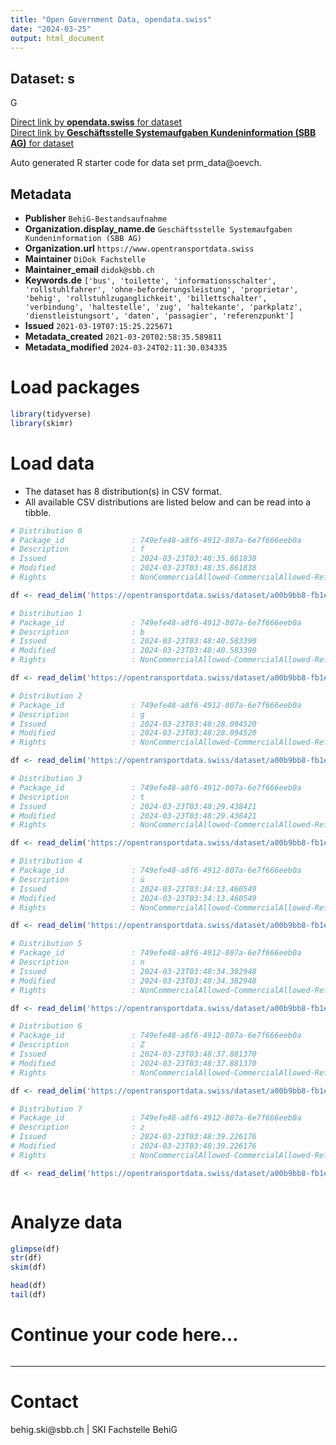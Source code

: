 ```yaml
---
title: "Open Government Data, opendata.swiss"
date: "2024-03-25"
output: html_document
---
```


## Dataset: s

G

[Direct link by **opendata.swiss** for dataset](https://opendata.swiss/de/dataset/bestandsaufnahme-behig)<br>
[Direct link by **Geschäftsstelle Systemaufgaben Kundeninformation (SBB AG)** for dataset](https://opentransportdata.swiss/dataset/prm_data)

Auto generated R starter code for data set prm_data@oevch.

## Metadata

- **Publisher** `BehiG-Bestandsaufnahme`
- **Organization.display_name.de** `Geschäftsstelle Systemaufgaben Kundeninformation (SBB AG)`
- **Organization.url** `https://www.opentransportdata.swiss`
- **Maintainer** `DiDok Fachstelle`
- **Maintainer_email** `didok@sbb.ch`
- **Keywords.de** `['bus', 'toilette', 'informationsschalter', 'rollstuhlfahrer', 'ohne-beforderungsleistung', 'proprietar', 'behig', 'rollstuhlzuganglichkeit', 'billettschalter', 'verbindung', 'haltestelle', 'zug', 'haltekante', 'parkplatz', 'dienstleistungsort', 'daten', 'passagier', 'referenzpunkt']`
- **Issued** `2021-03-19T07:15:25.225671`
- **Metadata_created** `2021-03-20T02:58:35.589811`
- **Metadata_modified** `2024-03-24T02:11:30.034335`


# Load packages

```r

library(tidyverse)
library(skimr)

```

# Load data

-   The dataset has 8 distribution(s) in CSV format.
-   All available CSV distributions are listed below and can be read into a tibble.

```r

# Distribution 0
# Package_id               : 749efe48-a8f6-4912-807a-6e7f666eeb0a
# Description              : f
# Issued                   : 2024-03-23T03:48:35.861838
# Modified                 : 2024-03-23T03:48:35.861838
# Rights                   : NonCommercialAllowed-CommercialAllowed-ReferenceRequired

df <- read_delim('https://opentransportdata.swiss/dataset/a00b9bb8-fb1e-41a3-8280-343c4c0994ce/resource/b8a9e5b5-c0a1-41f5-a349-9af987b05866/download/prm_reference_points.csv')

# Distribution 1
# Package_id               : 749efe48-a8f6-4912-807a-6e7f666eeb0a
# Description              : b
# Issued                   : 2024-03-23T03:48:40.583390
# Modified                 : 2024-03-23T03:48:40.583390
# Rights                   : NonCommercialAllowed-CommercialAllowed-ReferenceRequired

df <- read_delim('https://opentransportdata.swiss/dataset/a00b9bb8-fb1e-41a3-8280-343c4c0994ce/resource/48f4f6e8-ad82-438c-a1cf-4e0c3744bcf0/download/prm_toilets.csv')

# Distribution 2
# Package_id               : 749efe48-a8f6-4912-807a-6e7f666eeb0a
# Description              : g
# Issued                   : 2024-03-23T03:48:28.094520
# Modified                 : 2024-03-23T03:48:28.094520
# Rights                   : NonCommercialAllowed-CommercialAllowed-ReferenceRequired

df <- read_delim('https://opentransportdata.swiss/dataset/a00b9bb8-fb1e-41a3-8280-343c4c0994ce/resource/c05f4c7f-c724-47f4-9aa5-fc52fac47a1f/download/prm_info_desks.csv')

# Distribution 3
# Package_id               : 749efe48-a8f6-4912-807a-6e7f666eeb0a
# Description              : t
# Issued                   : 2024-03-23T03:48:29.438421
# Modified                 : 2024-03-23T03:48:29.438421
# Rights                   : NonCommercialAllowed-CommercialAllowed-ReferenceRequired

df <- read_delim('https://opentransportdata.swiss/dataset/a00b9bb8-fb1e-41a3-8280-343c4c0994ce/resource/012c361e-9f15-4350-a646-17b4bf537a68/download/prm_parking_lots.csv')

# Distribution 4
# Package_id               : 749efe48-a8f6-4912-807a-6e7f666eeb0a
# Description              : ü
# Issued                   : 2024-03-23T03:34:13.460549
# Modified                 : 2024-03-23T03:34:13.460549
# Rights                   : NonCommercialAllowed-CommercialAllowed-ReferenceRequired

df <- read_delim('https://opentransportdata.swiss/dataset/a00b9bb8-fb1e-41a3-8280-343c4c0994ce/resource/9773c079-c469-43e4-9311-74e7c80b0cd2/download/prm_connections.csv')

# Distribution 5
# Package_id               : 749efe48-a8f6-4912-807a-6e7f666eeb0a
# Description              : n
# Issued                   : 2024-03-23T03:48:34.382948
# Modified                 : 2024-03-23T03:48:34.382948
# Rights                   : NonCommercialAllowed-CommercialAllowed-ReferenceRequired

df <- read_delim('https://opentransportdata.swiss/dataset/a00b9bb8-fb1e-41a3-8280-343c4c0994ce/resource/cb0b4a78-b980-4a44-9007-39b4f4f466dd/download/prm_platforms.csv')

# Distribution 6
# Package_id               : 749efe48-a8f6-4912-807a-6e7f666eeb0a
# Description              : Z
# Issued                   : 2024-03-23T03:48:37.881370
# Modified                 : 2024-03-23T03:48:37.881370
# Rights                   : NonCommercialAllowed-CommercialAllowed-ReferenceRequired

df <- read_delim('https://opentransportdata.swiss/dataset/a00b9bb8-fb1e-41a3-8280-343c4c0994ce/resource/903f2fa1-60ef-45b9-83b9-cbda4c3b97fe/download/prm_stop_places.csv')

# Distribution 7
# Package_id               : 749efe48-a8f6-4912-807a-6e7f666eeb0a
# Description              : z
# Issued                   : 2024-03-23T03:48:39.226176
# Modified                 : 2024-03-23T03:48:39.226176
# Rights                   : NonCommercialAllowed-CommercialAllowed-ReferenceRequired

df <- read_delim('https://opentransportdata.swiss/dataset/a00b9bb8-fb1e-41a3-8280-343c4c0994ce/resource/19225472-466e-4eab-abed-4695c23dbb53/download/prm_ticket_counters.csv')



```

# Analyze data

```r

glimpse(df)
str(df)
skim(df)

head(df)
tail(df)

```

# Continue your code here...

```r

```

------------------------------------------------------------------------

# Contact

behig.ski@sbb.ch | SKI Fachstelle BehiG
